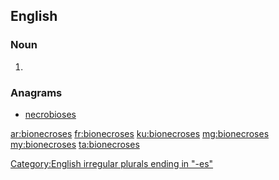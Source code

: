==English==

===Noun===
{{head|en|noun plural form}}

# {{plural of|bionecrosis|lang=en}}

===Anagrams===
* [[necrobioses#English|necrobioses]]

[[Category:English irregular plurals ending in "-es"]]

[[ar:bionecroses]]
[[fr:bionecroses]]
[[ku:bionecroses]]
[[mg:bionecroses]]
[[my:bionecroses]]
[[ta:bionecroses]]